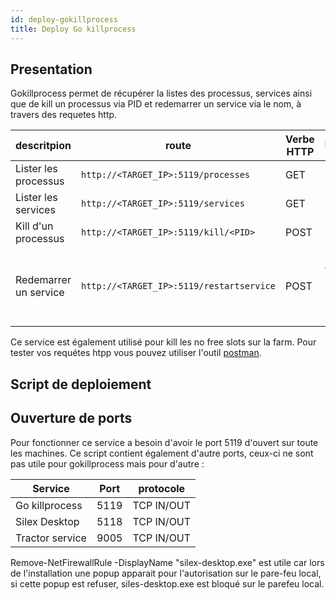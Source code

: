 ```yaml
---
id: deploy-gokillprocess
title: Deploy Go killprocess
---
```



## Presentation

Gokillprocess permet de récupérer la listes des processus, services ainsi que de kill un processus via PID et redemarrer un service via le nom,
à travers des requetes http.

| descritpion           | route                                    | Verbe HTTP | Utilisation                        |
| --------------------- | ---------------------------------------- | ---------- | ---------------------------------- |
| Lister les processus  | `http://<TARGET_IP>:5119/processes`      | GET        |                                    |
| Lister les services   | `http://<TARGET_IP>:5119/services`       | GET        |                                    |
| Kill d'un processus   | `http://<TARGET_IP>:5119/kill/<PID>`     | POST       | PID dans l'url                     |
| Redemarrer un service | `http://<TARGET_IP>:5119/restartservice` | POST       | Name dans body de la requetes post |

Ce service est également utilisé pour kill les no free slots sur la farm.
Pour tester vos requétes htpp vous pouvez utiliser l'outil [postman](https://www.postman.com).

## Script de deploiement

<CodeSnippet
  rawUrl="https://raw.githubusercontent.com/ArtFXDev/silex_fog_snapin/main/gokillprocess/go-killprocess.ps1"
  langage="python"
  fileName="go-killprocess.ps1"
/>

## Ouverture de ports

Pour fonctionner ce service a besoin d'avoir le port 5119 d'ouvert sur toute les machines.
Ce script contient également d'autre ports, ceux-ci ne sont pas utile pour gokillprocess mais pour d'autre :

| Service         | Port | protocole  |
| --------------- | ---- | ---------- |
| Go killprocess  | 5119 | TCP IN/OUT |
| Silex Desktop   | 5118 | TCP IN/OUT |
| Tractor service | 9005 | TCP IN/OUT |

Remove-NetFirewallRule -DisplayName "silex-desktop.exe" est utile car lors de l'installation une popup apparait pour l'autorisation sur le pare-feu local,
si cette popup est refuser, siles-desktop.exe est bloqué sur le parefeu local.

<CodeSnippet
  rawUrl="https://raw.githubusercontent.com/ArtFXDev/silex_fog_snapin/main/gokillprocess/go-killprocessopenport.ps1"
  langage="python"
  fileName="go-killprocessopenport.ps1"
/>
